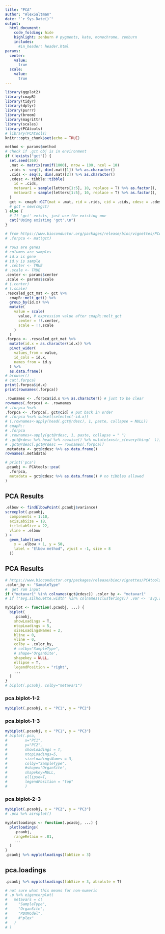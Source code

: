 ```yaml
---
title: "PCA"
author: "AlexSaltman"
date: "`r Sys.Date()`"
output:
  html_document:
    code_folding: hide
    highlight: zenburn # pygments, kate, monochrome, zenburn
    includes:
      #in_header: header.html 
params:
  center:
    value:
      true
  scale:
    value:
      true
---
```



```r
library(ggplot2)
library(cmapR)
library(tidyr)
library(dplyr)
library(purrr)
library(broom)
library(magrittr)
library(scales)
library(PCAtools)
# library(PCAtools)
knitr::opts_chunk$set(echo = TRUE)
```




```r
method <- params$method
# check if .gct obj is in environment
if (!exists("gct")) {
  set.seed(369)
  .mat <- matrix(runif(1000), nrow = 100, ncol = 10)
  .rids <- seq(1, dim(.mat)[1]) %>% as.character()
  .cids <- seq(1, dim(.mat)[2]) %>% as.character()
  .cdesc <- tibble::tibble(
    id = .cids,
    metavar1 = sample(letters[1:5], 10, replace = T) %>% as.factor(),
    metavar2 = sample(letters[1:5], 10, replace = T) %>% as.factor(),
  )
  gct <- cmapR::GCT(mat = .mat, rid = .rids, cid = .cids, cdesc = .cdesc)
  # gct = new(cmgct)
} else {
  # If 'gct' exists, just use the existing one
  cat("Using existing 'gct'.\n")
}
```


```r
# from https://www.bioconductor.org/packages/release/bioc/vignettes/PCAtools/inst/doc/PCAtools.html#conduct-principal-component-analysis-pca
# .forpca <- mat(gct)

# rows are genes
# columns are samples
# id.x is gene
# id.y is sample
# .center <- TRUE
# .scale <- TRUE
.center <- params$center
.scale <- params$scale
# (.center)
# (.scale)
.rescaled_gct_mat <- gct %>%
  cmapR::melt_gct() %>%
  group_by(id.x) %>%
  mutate(
    value = scale(
      value, # expression value after cmapR::melt_gct
      center = !!.center,
      scale = !!.scale
    )
  )
.forpca <- .rescaled_gct_mat %>%
  mutate(id.x = as.character(id.x)) %>%
  pivot_wider(
    values_from = value,
    id_cols = id.x,
    names_from = id.y
  ) %>%
  as.data.frame()
# browser()
# cat(.forpca)
print(.forpca$id.x)
print(rownames(.forpca))

.rownames <- .forpca$id.x %>% as.character() # just to be clear
rownames(.forpca) <- .rownames
# .forpca %<>%
.forpca <- .forpca[, gct@cid] # put back in order
# .forpca %<>% subset(select=c(-id.x))
# (.rownames<-apply(head(.gct@rdesc), 1, paste, collapse = NULL))
# cmapR::
# .forpca
# .rownames<-apply(gct@rdesc, 1, paste, collapse = " ")
# .gct@rdesc %>% head %>% rowwise() %>% mutate(x=str_c(everything(  )))
# .gct@rdesc[.gct@rdesc == rownames(.forpca)]
.metadata <- gct@cdesc %>% as.data.frame()
rownames(.metadata)

# print('pca')
.pcaobj <- PCAtools::pca(
  .forpca,
  metadata = gct@cdesc %>% as.data.frame() # no tibbles allowed
)
```
## PCA Results

```r

.elbow <- findElbowPoint(.pcaobj$variance)
screeplot(.pcaobj,
  components = 1:10,
  axisLabSize = 18,
  titleLabSize = 22,
  vline = .elbow
) +
  geom_label(aes(
    x = .elbow + 1, y = 50,
    label = "Elbow method", vjust = -1, size = 8
  ))
```

## PCA Results { .tabset }
```r
# https://www.bioconductor.org/packages/release/bioc/vignettes/PCAtools/inst/doc/PCAtools.html#conduct-principal-component-analysis-pca
.color_by <- "SampleType"
#  get rom input
if ("metavar1" %in% colnames(gct@cdesc)) .color_by <- "metavar1"
# if ("avg.silhouette.width" %in% colnames(clusterings)) .var <- 'avg.silhouette.width'

mybiplot <- function(.pcaobj, ...) {
  biplot(
    .pcaobj,
    showLoadings = T,
    ntopLoadings = 5,
    sizeLoadingsNames = 2,
    hline = 0,
    vline = 0,
    colby = .color_by,
    # colby="SampleType",
    # shape='OrganSite',
    shapekey = NULL,
    ellipse = T,
    legendPosition = "right",
    ...
  )
}
# biplot(.pcaobj, colby="metavar1")
```

### pca.biplot-1-2 

```r
mybiplot(.pcaobj, x = "PC1", y = "PC2")
```

### pca.biplot-1-3 

```r
mybiplot(.pcaobj, x = "PC1", y = "PC3")
# biplot(.pca,
#        x="PC1",
#        y="PC2",
#        showLoadings = T,
#        ntopLoadings=5,
#        sizeLoadingsNames = 3,
#        colby="SampleType",
#        #shape='OrganSite',
#        shapekey=NULL,
#        ellipse=T,
#        legendPosition = "top"
#        )
```

### pca.biplot-2-3 

```r

mybiplot(.pcaobj, x = "PC2", y = "PC3")
# .pca %>% airsplot()
```
```r
myplotloadings <- function(.pcaobj, ...) {
  plotloadings(
    .pcaobj,
    rangeRetain = .01,
    ...
  )
}
.pcaobj %>% myplotloadings(labSize = 3)
```

### {-}

## pca.loadings

```r

.pcaobj %>% myplotloadings(labSize = 3, absolute = T)
```


```r
# not sure what this means for non-numeric
# .p %>% eigencorplot(
#   metavars = c(
#     "SampleType",
#     "OrganSite",
#     "PDXModel",
#     #"plex"
#   )
# )
```
 
